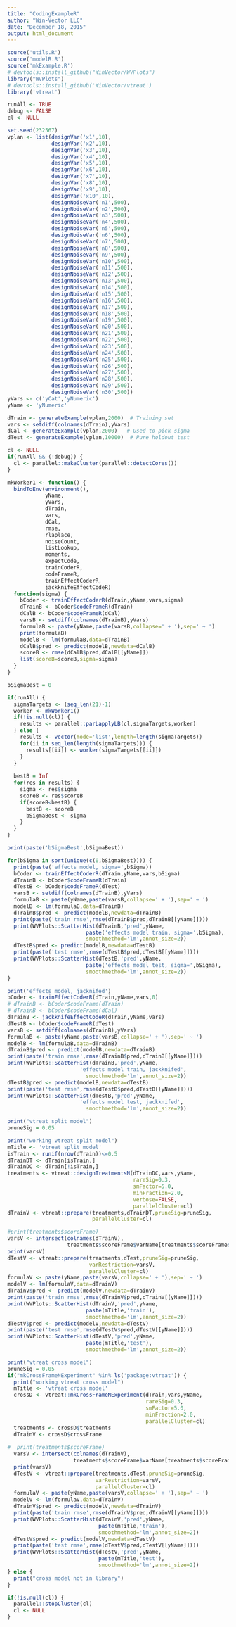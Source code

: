 ```yaml
---
title: "CodingExampleR"
author: "Win-Vector LLC"
date: "December 18, 2015"
output: html_document
---
```


```r
source('utils.R')
source('modelR.R')
source('mkExample.R')
# devtools::install_github("WinVector/WVPlots")
library("WVPlots")
# devtools::install_github('WinVector/vtreat')
library('vtreat')

runAll <- TRUE
debug <- FALSE
cl <- NULL

set.seed(232567)
vplan <- list(designVar('x1',10),
              designVar('x2',10),
              designVar('x3',10),
              designVar('x4',10),
              designVar('x5',10),
              designVar('x6',10),
              designVar('x7',10),
              designVar('x8',10),
              designVar('x9',10),
              designVar('x10',10),
              designNoiseVar('n1',500),
              designNoiseVar('n2',500),
              designNoiseVar('n3',500),
              designNoiseVar('n4',500),
              designNoiseVar('n5',500),
              designNoiseVar('n6',500),
              designNoiseVar('n7',500),
              designNoiseVar('n8',500),
              designNoiseVar('n9',500),
              designNoiseVar('n10',500),
              designNoiseVar('n11',500),
              designNoiseVar('n12',500),
              designNoiseVar('n13',500),
              designNoiseVar('n14',500),
              designNoiseVar('n15',500),
              designNoiseVar('n16',500),
              designNoiseVar('n17',500),
              designNoiseVar('n18',500),
              designNoiseVar('n19',500),
              designNoiseVar('n20',500),
              designNoiseVar('n21',500),
              designNoiseVar('n22',500),
              designNoiseVar('n23',500),
              designNoiseVar('n24',500),
              designNoiseVar('n25',500),
              designNoiseVar('n26',500),
              designNoiseVar('n27',500),
              designNoiseVar('n28',500),
              designNoiseVar('n29',500),
              designNoiseVar('n30',500))
yVars <- c('yCat','yNumeric')
yName <- 'yNumeric'

dTrain <- generateExample(vplan,2000)  # Training set
vars <- setdiff(colnames(dTrain),yVars)
dCal <- generateExample(vplan,2000)   # Used to pick sigma
dTest <- generateExample(vplan,10000)  # Pure holdout test
```

```r
cl <- NULL
if(runAll && (!debug)) {
  cl <- parallel::makeCluster(parallel::detectCores())
}
```

```r
mkWorker1 <- function() {
  bindToEnv(environment(),
            yName,
            yVars,
            dTrain,
            vars,
            dCal,
            rmse,
            rlaplace,
            noiseCount,
            listLookup,
            moments,
            expectCode,
            trainCoderR,
            codeFrameR,
            trainEffectCoderR,
            jackknifeEffectCodeR)
  function(sigma) {
    bCoder <- trainEffectCoderR(dTrain,yName,vars,sigma)
    dTrainB <- bCoder$codeFrameR(dTrain)
    dCalB <- bCoder$codeFrameR(dCal)
    varsB <- setdiff(colnames(dTrainB),yVars)
    formulaB <- paste(yName,paste(varsB,collapse=' + '),sep=' ~ ')
    print(formulaB)
    modelB <- lm(formulaB,data=dTrainB)
    dCalB$pred <- predict(modelB,newdata=dCalB)
    scoreB <- rmse(dCalB$pred,dCalB[[yName]])
    list(scoreB=scoreB,sigma=sigma)
  }
}

bSigmaBest = 0

if(runAll) {
  sigmaTargets <- (seq_len(21)-1)
  worker <- mkWorker1()
  if(!is.null(cl)) {
    results <- parallel::parLapplyLB(cl,sigmaTargets,worker)
  } else {
    results <- vector(mode='list',length=length(sigmaTargets))
    for(ii in seq_len(length(sigmaTargets))) {
      results[[ii]] <- worker(sigmaTargets[[ii]])
    }
  }
  
  bestB = Inf
  for(res in results) {
    sigma <- res$sigma
    scoreB <- res$scoreB
    if(scoreB<bestB) {
      bestB <- scoreB
      bSigmaBest <- sigma
    }
  }
}

print(paste('bSigmaBest',bSigmaBest))
```





```r
for(bSigma in sort(unique(c(0,bSigmaBest)))) {
  print(paste('effects model, sigma=',bSigma))
  bCoder <- trainEffectCoderR(dTrain,yName,vars,bSigma)
  dTrainB <- bCoder$codeFrameR(dTrain)
  dTestB <- bCoder$codeFrameR(dTest)
  varsB <- setdiff(colnames(dTrainB),yVars)
  formulaB <- paste(yName,paste(varsB,collapse=' + '),sep=' ~ ')
  modelB <- lm(formulaB,data=dTrainB)
  dTrainB$pred <- predict(modelB,newdata=dTrainB)
  print(paste('train rmse',rmse(dTrainB$pred,dTrainB[[yName]])))
  print(WVPlots::ScatterHist(dTrainB,'pred',yName,
                         paste('effects model train, sigma=',bSigma),
                         smoothmethod='lm',annot_size=2))
  dTestB$pred <- predict(modelB,newdata=dTestB)
  print(paste('test rmse',rmse(dTestB$pred,dTestB[[yName]])))
  print(WVPlots::ScatterHist(dTestB,'pred',yName,
                         paste('effects model test, sigma=',bSigma),
                         smoothmethod='lm',annot_size=2))
}
```

```r
print('effects model, jacknifed')
bCoder <- trainEffectCoderR(dTrain,yName,vars,0)
# dTrainB <- bCoder$codeFrame(dTrain)
# dTrainB <- bCoder$codeFrame(dCal)
dTrainB <- jackknifeEffectCodeR(dTrain,yName,vars)
dTestB <- bCoder$codeFrameR(dTest)
varsB <- setdiff(colnames(dTrainB),yVars)
formulaB <- paste(yName,paste(varsB,collapse=' + '),sep=' ~ ')
modelB <- lm(formulaB,data=dTrainB)
dTrainB$pred <- predict(modelB,newdata=dTrainB)
print(paste('train rmse',rmse(dTrainB$pred,dTrainB[[yName]])))
print(WVPlots::ScatterHist(dTrainB,'pred',yName,
                       'effects model train, jackknifed',
                         smoothmethod='lm',annot_size=2))
dTestB$pred <- predict(modelB,newdata=dTestB)
print(paste('test rmse',rmse(dTestB$pred,dTestB[[yName]])))
print(WVPlots::ScatterHist(dTestB,'pred',yName,
                       'effects model test, jackknifed',
                         smoothmethod='lm',annot_size=2))
```


```r
print("vtreat split model")
pruneSig = 0.05

print("working vtreat split model")
mTitle <- 'vtreat split model'
isTrain <- runif(nrow(dTrain))<=0.5
dTrainDT <- dTrain[isTrain,]
dTrainDC <- dTrain[!isTrain,]
treatments <- vtreat::designTreatmentsN(dTrainDC,vars,yName,
                                        rareSig=0.3,
                                        smFactor=5.0,
                                        minFraction=2.0,
                                        verbose=FALSE,
                                        parallelCluster=cl)
dTrainV <- vtreat::prepare(treatments,dTrainDT,pruneSig=pruneSig,
                           parallelCluster=cl)

#print(treatments$scoreFrame)
varsV <- intersect(colnames(dTrainV),
                   treatments$scoreFrame$varName[treatments$scoreFrame$sig<pruneSig])
print(varsV)
dTestV <- vtreat::prepare(treatments,dTest,pruneSig=pruneSig,
                          varRestriction=varsV,
                          parallelCluster=cl)
formulaV <- paste(yName,paste(varsV,collapse=' + '),sep=' ~ ')
modelV <- lm(formulaV,data=dTrainV)
dTrainV$pred <- predict(modelV,newdata=dTrainV)
print(paste('train rmse',rmse(dTrainV$pred,dTrainV[[yName]])))
print(WVPlots::ScatterHist(dTrainV,'pred',yName,
                         paste(mTitle,'train'),
                         smoothmethod='lm',annot_size=2))
dTestV$pred <- predict(modelV,newdata=dTestV)
print(paste('test rmse',rmse(dTestV$pred,dTestV[[yName]])))
print(WVPlots::ScatterHist(dTestV,'pred',yName,
                         paste(mTitle,'test'),
                         smoothmethod='lm',annot_size=2))
```

```r
print("vtreat cross model")
pruneSig = 0.05
if("mkCrossFrameNExperiment" %in% ls('package:vtreat')) {
  print("working vtreat cross model")
  mTitle <- 'vtreat cross model'
  crossD <- vtreat::mkCrossFrameNExperiment(dTrain,vars,yName,
                                            rareSig=0.3,
                                            smFactor=5.0,
                                            minFraction=2.0,
                                            parallelCluster=cl)
  treatments <- crossD$treatments
  dTrainV <- crossD$crossFrame
  
#  print(treatments$scoreFrame)
  varsV <- intersect(colnames(dTrainV),
                     treatments$scoreFrame$varName[treatments$scoreFrame$sig<pruneSig])
  print(varsV)
  dTestV <- vtreat::prepare(treatments,dTest,pruneSig=pruneSig,
                            varRestriction=varsV,
                            parallelCluster=cl)
  formulaV <- paste(yName,paste(varsV,collapse=' + '),sep=' ~ ')
  modelV <- lm(formulaV,data=dTrainV)
  dTrainV$pred <- predict(modelV,newdata=dTrainV)
  print(paste('train rmse',rmse(dTrainV$pred,dTrainV[[yName]])))
  print(WVPlots::ScatterHist(dTrainV,'pred',yName,
                             paste(mTitle,'train'),
                             smoothmethod='lm',annot_size=2))
  dTestV$pred <- predict(modelV,newdata=dTestV)
  print(paste('test rmse',rmse(dTestV$pred,dTestV[[yName]])))
  print(WVPlots::ScatterHist(dTestV,'pred',yName,
                             paste(mTitle,'test'),
                             smoothmethod='lm',annot_size=2))
} else {
  print("cross model not in library")
}
```



```r
if(!is.null(cl)) {
  parallel::stopCluster(cl)
  cl <- NULL
}
```
